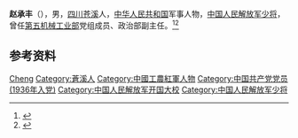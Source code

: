 '''赵承丰'''（{{bd|1917年||1994年|}}），男，[[四川|四川]][[苍溪|苍溪]]人，[[中华人民共和国|中华人民共和国]]军事人物，[[中国人民解放军少将|中国人民解放军少将]]，曾任[[第五机械工业部|第五机械工业部]]党组成员、政治部副主任。<ref>{{Cite book|title=中国抗日战争人物大词典|author=刘景泉主编; 沈久泉, 王凯捷, 李卓副主编|publisher=天津大学出版社|year=1999|isbn=|location=|pages=}}</ref><ref>{{Cite book|title=中华军事人物大辞典|author=吴如蒿著; 陈策才, 张光彩, 赵功德等副主编|publisher=新华出版社|year=1989|isbn=|location=北京|pages=}}</ref>

== 参考资料 ==
{{reflist}}

{{中国人物小作品}}

{{Authority control}}
{{DEFAULTSORT:Zhao赵}}
[[Category:赵姓|Cheng]]
[[Category:蒼溪人|Category:蒼溪人]]
[[Category:中國工農紅軍人物|Category:中國工農紅軍人物]]
[[Category:中国共产党党员_(1936年入党)|Category:中国共产党党员 (1936年入党)]]
[[Category:中国人民解放军开国大校|Category:中国人民解放军开国大校]]
[[Category:中国人民解放军少将|Category:中国人民解放军少将]]